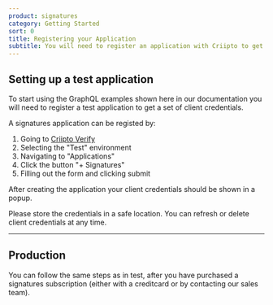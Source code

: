 ```yaml
---
product: signatures
category: Getting Started
sort: 0
title: Registering your Application
subtitle: You will need to register an application with Criipto to get the required credentials (client id and secret) to interact with the Criipto Document Signatures GraphQL API
---
```



## Setting up a test application

To start using the GraphQL examples shown here in our documentation you will need to register a test application to get a set of client credentials.

A signatures application can be registed by:

1. Going to [Criipto Verify](https://dashboard.criipto.com/applications/add?tags=signatures)
2. Selecting the "Test" environment
3. Navigating to "Applications"
4. Click the button "+ Signatures"
5. Filling out the form and clicking submit

After creating the application your client credentials should be shown in a popup.

Please store the credentials in a safe location. You can refresh or delete client credentials at any time.

_________________

## Production

You can follow the same steps as in test, after you have purchased a signatures subscription (either with a creditcard or by contacting our sales team).
